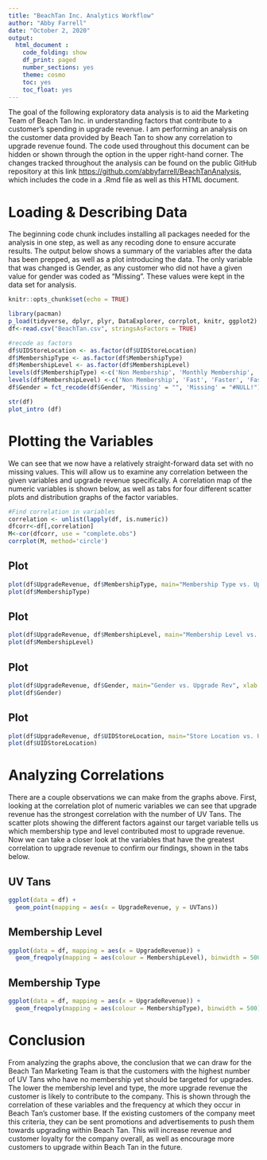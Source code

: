 ```yaml
---
title: "BeachTan Inc. Analytics Workflow"
author: "Abby Farrell"
date: "October 2, 2020"
output: 
  html_document :
    code_folding: show
    df_print: paged
    number_sections: yes
    theme: cosmo
    toc: yes
    toc_float: yes
---
```


The goal of the following exploratory data analysis is to aid the Marketing Team of Beach Tan Inc. in understanding factors that contribute to a customer's spending in upgrade revenue. I am performing an analysis on the customer data provided by Beach Tan to show any correlation to upgrade revenue found. The code used throughout this document can be hidden or shown through the option in the upper right-hand corner. The changes tracked throughout the analysis can be found on the public GitHub repository at this link <https://github.com/abbyfarrell/BeachTanAnalysis>, which includes the code in a .Rmd file as well as this HTML document.

# Loading & Describing Data

The beginning code chunk includes installing all packages needed for the analysis in one step, as well as any recoding done to ensure accurate results. The output below shows a summary of the variables after the data has been prepped, as well as a plot introducing the data. The only variable that was changed is Gender, as any customer who did not have a given value for gender was coded as "Missing". These values were kept in the data set for analysis.

```r
knitr::opts_chunk$set(echo = TRUE)
```
```r
library(pacman)
p_load(tidyverse, dplyr, plyr, DataExplorer, corrplot, knitr, ggplot2)
df<-read.csv("BeachTan.csv", stringsAsFactors = TRUE)

#recode as factors
df$UIDStoreLocation <- as.factor(df$UIDStoreLocation)
df$MembershipType <- as.factor(df$MembershipType)
df$MembershipLevel <- as.factor(df$MembershipLevel)
levels(df$MembershipType) <-c('Non Membership', 'Monthly Membership', 'Annual Membership')
levels(df$MembershipLevel) <-c('Non Membership', 'Fast', 'Faster', 'Fastest', 'Instant')
df$Gender = fct_recode(df$Gender, 'Missing' = "", 'Missing' = "#NULL!")

str(df)
plot_intro (df)
```

# Plotting the Variables {.tabset .tabset-pills}

We can see that we now have a relatively straight-forward data set with no missing values. This will allow us to examine any correlation between the given variables and upgrade revenue specifically. A correlation map of the numeric variables is shown below, as well as tabs for four different scatter plots and distribution graphs of the factor variables.

```r
#Find correlation in variables
correlation <- unlist(lapply(df, is.numeric)) 
dfcorr<-df[,correlation]
M<-cor(dfcorr, use = "complete.obs")
corrplot(M, method='circle')
```

## Plot
```r
plot(df$UpgradeRevenue, df$MembershipType, main="Membership Type vs. Upgrade Rev", xlab = "Upgrade Revenue", ylab= "Membership Type", col="red")
plot(df$MembershipType)
```

## Plot
```r
plot(df$UpgradeRevenue, df$MembershipLevel, main="Membership Level vs. Upgrade Rev", xlab = "Upgrade Revenue", ylab= "Membership Level", col="blue")
plot(df$MembershipLevel)
```

## Plot
```r
plot(df$UpgradeRevenue, df$Gender, main="Gender vs. Upgrade Rev", xlab = "Upgrade Revenue", ylab= "Gender", col="green")
plot(df$Gender)
```

## Plot
```r
plot(df$UpgradeRevenue, df$UIDStoreLocation, main="Store Location vs. Upgrade Rev", xlab = "Upgrade Revenue", ylab= "Store Location", col="orange")
plot(df$UIDStoreLocation)
```

# Analyzing Correlations {.tabset .tabset-pills}

There are a couple observations we can make from the graphs above. First, looking at the correlation plot of numeric variables we can see that upgrade revenue has the strongest correlation with the number of UV Tans. The scatter plots showing the different factors against our target variable tells us which membership type and level contributed most to upgrade revenue. Now we can take a closer look at the variables that have the greatest correlation to upgrade revenue to confirm our findings, shown in the tabs below.

## UV Tans
```r
ggplot(data = df) +
  geom_point(mapping = aes(x = UpgradeRevenue, y = UVTans))
```

## Membership Level
```r
ggplot(data = df, mapping = aes(x = UpgradeRevenue)) + 
  geom_freqpoly(mapping = aes(colour = MembershipLevel), binwidth = 500)
```

## Membership Type
```r
ggplot(data = df, mapping = aes(x = UpgradeRevenue)) + 
  geom_freqpoly(mapping = aes(colour = MembershipType), binwidth = 500)
```

# Conclusion

From analyzing the graphs above, the conclusion that we can draw for the Beach Tan Marketing Team is that the customers with the highest number of UV Tans who have no membership yet should be targeted for upgrades. The lower the membership level and type, the more upgrade revenue the customer is likely to contribute to the company. This is shown through the correlation of these variables and the frequency at which they occur in Beach Tan's customer base. If the existing customers of the company meet this criteria, they can be sent promotions and advertisements to push them towards upgrading within Beach Tan. This will increase revenue and customer loyalty for the company overall, as well as encourage more customers to upgrade within Beach Tan in the future.